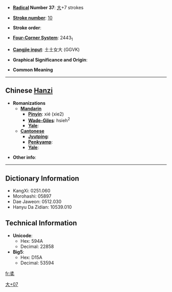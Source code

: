 * '''[[Wiktionary:Chinese radical index| Radical]] Number 37''': [[Wiktionary:Chinese radical index 大|大]]+7 strokes

* '''[[Wiktionary:Chinese total strokes index|Stroke number]]''': [[Wiktionary:Chinese total strokes index 10|10]]

* '''Stroke order''': 

* '''[[Wiktionary:Chinese four corner index|Four-Corner System]]''': 2443<sub>1</sub>

* '''[[Wiktionary:Chinese Cangjie index|Cangjie input]]''': 土土女大 (GGVK)

* '''Graphical Significance and Origin''': 

* '''Common Meaning'''

----

== Chinese [[Hanzi]] ==

* '''Romanizations'''
** '''[[Mandarin]]'''
*** '''[[Pinyin]]''': xié (xie2)
*** '''[[Wade-Giles]]''': hsieh<sup>2</sup>
*** '''[[Yale]]''': 
** '''[[Cantonese]]'''
*** '''[[Jyutping]]''':
*** '''[[Penkyamp]]''': 
*** '''[[Yale]]''': 

* '''Other info''': 

----

== Dictionary Information ==

* KangXi: 0251.060
* Morohashi: 05897
* Dae Jaweon: 0512.030
* Hanyu Da Zidian: 10539.010

== Technical Information ==

* '''Unicode''':
** Hex: 594A
** Decimal: 22858
* '''Big5''':
** Hex: D15A
** Decimal: 53594

[[Category:CJKV Character articles lacking a common meaning|大+07]]

[[fr:奊]]